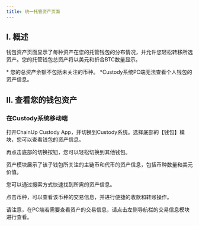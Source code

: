 ```yaml
---
title: 统一托管资产页面
---
```


## I. 概述
钱包资产页面显示了每种资产在您的托管钱包的分布情况，并允许您轻松转移所选资产。您的托管钱包总资产将以美元和折合BTC数量显示。

<Note> 
* 您的总资产余额不包括未关注的币种。
*Custody系统PC端无法查看个人钱包的资产信息。
</Note>

## II. 查看您的钱包资产

### **在Custody系统移动端**

打开ChainUp Custody App，并切换到Custody系统。选择底部的【钱包】模块，您可以查看钱包的资产信息。

再点击底部的切换按钮，您可以轻松切换到其他钱包。

资产模块展示了该子钱包所关注的主链币和代币的资产信息，包括币种数量和美元价值。

您可以通过搜索方式快速找到所需的资产信息。

点击币种，可以查看该币种的交易信息，并进行便捷的收款和转账操作。


<Note>
请注意，在PC端若需要查看资产的交易信息，请点击左侧导航栏的交易信息模块进行查看。
</Note>



